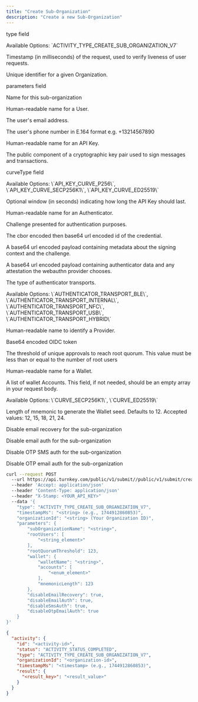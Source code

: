 ```yaml
---
title: "Create Sub-Organization"
description: "Create a new Sub-Organization"
---
```



<Authorizations />

<H3Bordered text="Body" />

<ParamField body="type" type="enum<string>" required={true}><p>type field</p><p>Available Options: \`ACTIVITY_TYPE_CREATE_SUB_ORGANIZATION_V7\`</p></ParamField>
<ParamField body="timestampMs" type="string" required={true}><p>Timestamp (in milliseconds) of the request, used to verify liveness of user requests.</p></ParamField>
<ParamField body="organizationId" type="string" required={true}><p>Unique identifier for a given Organization.</p></ParamField>
<ParamField body="parameters" type="object" required={true}>
  <p>parameters field</p>
  <Expandable title="parameters details">
    <NestedParam parentKey="parameters" childKey="subOrganizationName" type="string" required={true}><p>Name for this sub-organization</p></NestedParam>
    <NestedParam parentKey="parameters" childKey="rootUsers" type="array" required={true}>
      <Expandable title="rootUsers details">
        <NestedParam parentKey="parameters.rootUsers" childKey="userName" type="string" required={true}><p>Human-readable name for a User.</p></NestedParam>
        <NestedParam parentKey="parameters.rootUsers" childKey="userEmail" type="string" required={false}><p>The user's email address.</p></NestedParam>
        <NestedParam parentKey="parameters.rootUsers" childKey="userPhoneNumber" type="string" required={false}><p>The user's phone number in E.164 format e.g. +13214567890</p></NestedParam>
        <NestedParam parentKey="parameters.rootUsers" childKey="apiKeys" type="array" required={true}>
          <Expandable title="apiKeys details">
            <NestedParam parentKey="parameters.rootUsers.apiKeys" childKey="apiKeyName" type="string" required={true}><p>Human-readable name for an API Key.</p></NestedParam>
            <NestedParam parentKey="parameters.rootUsers.apiKeys" childKey="publicKey" type="string" required={true}><p>The public component of a cryptographic key pair used to sign messages and transactions.</p></NestedParam>
            <NestedParam parentKey="parameters.rootUsers.apiKeys" childKey="curveType" type="enum<string>" required={true}><p>curveType field</p><p>Available Options: \`API_KEY_CURVE_P256\`, \`API_KEY_CURVE_SECP256K1\`, \`API_KEY_CURVE_ED25519\`</p></NestedParam>
            <NestedParam parentKey="parameters.rootUsers.apiKeys" childKey="expirationSeconds" type="string" required={false}><p>Optional window (in seconds) indicating how long the API Key should last.</p></NestedParam>
          </Expandable>
        </NestedParam>
        <NestedParam parentKey="parameters.rootUsers" childKey="authenticators" type="array" required={true}>
          <Expandable title="authenticators details">
            <NestedParam parentKey="parameters.rootUsers.authenticators" childKey="authenticatorName" type="string" required={true}><p>Human-readable name for an Authenticator.</p></NestedParam>
            <NestedParam parentKey="parameters.rootUsers.authenticators" childKey="challenge" type="string" required={true}><p>Challenge presented for authentication purposes.</p></NestedParam>
            <NestedParam parentKey="parameters.rootUsers.authenticators" childKey="attestation" type="object" required={true}>
              <Expandable title="attestation details">
                <NestedParam parentKey="parameters.rootUsers.authenticators.attestation" childKey="credentialId" type="string" required={true}><p>The cbor encoded then base64 url encoded id of the credential.</p></NestedParam>
                <NestedParam parentKey="parameters.rootUsers.authenticators.attestation" childKey="clientDataJson" type="string" required={true}><p>A base64 url encoded payload containing metadata about the signing context and the challenge.</p></NestedParam>
                <NestedParam parentKey="parameters.rootUsers.authenticators.attestation" childKey="attestationObject" type="string" required={true}><p>A base64 url encoded payload containing authenticator data and any attestation the webauthn provider chooses.</p></NestedParam>
                <NestedParam parentKey="parameters.rootUsers.authenticators.attestation" childKey="transports" type="enum<string[]>" required={true}><p>The type of authenticator transports.</p><p>Available Options: \`AUTHENTICATOR_TRANSPORT_BLE\`, \`AUTHENTICATOR_TRANSPORT_INTERNAL\`, \`AUTHENTICATOR_TRANSPORT_NFC\`, \`AUTHENTICATOR_TRANSPORT_USB\`, \`AUTHENTICATOR_TRANSPORT_HYBRID\`</p></NestedParam>
              </Expandable>
            </NestedParam>
          </Expandable>
        </NestedParam>
        <NestedParam parentKey="parameters.rootUsers" childKey="oauthProviders" type="array" required={true}>
          <Expandable title="oauthProviders details">
            <NestedParam parentKey="parameters.rootUsers.oauthProviders" childKey="providerName" type="string" required={true}><p>Human-readable name to identify a Provider.</p></NestedParam>
            <NestedParam parentKey="parameters.rootUsers.oauthProviders" childKey="oidcToken" type="string" required={true}><p>Base64 encoded OIDC token</p></NestedParam>
          </Expandable>
        </NestedParam>
      </Expandable>
    </NestedParam>
    <NestedParam parentKey="parameters" childKey="rootQuorumThreshold" type="number" required={true}><p>The threshold of unique approvals to reach root quorum. This value must be less than or equal to the number of root users</p></NestedParam>
    <NestedParam parentKey="parameters" childKey="wallet" type="object" required={false}>
      <Expandable title="wallet details">
        <NestedParam parentKey="parameters.wallet" childKey="walletName" type="string" required={true}><p>Human-readable name for a Wallet.</p></NestedParam>
        <NestedParam parentKey="parameters.wallet" childKey="accounts" type="enum<string[]>" required={true}><p>A list of wallet Accounts. This field, if not needed, should be an empty array in your request body.</p><p>Available Options: \`CURVE_SECP256K1\`, \`CURVE_ED25519\`</p></NestedParam>
        <NestedParam parentKey="parameters.wallet" childKey="mnemonicLength" type="number" required={false}><p>Length of mnemonic to generate the Wallet seed. Defaults to 12. Accepted values: 12, 15, 18, 21, 24.</p></NestedParam>
      </Expandable>
    </NestedParam>
    <NestedParam parentKey="parameters" childKey="disableEmailRecovery" type="boolean" required={false}><p>Disable email recovery for the sub-organization</p></NestedParam>
    <NestedParam parentKey="parameters" childKey="disableEmailAuth" type="boolean" required={false}><p>Disable email auth for the sub-organization</p></NestedParam>
    <NestedParam parentKey="parameters" childKey="disableSmsAuth" type="boolean" required={false}><p>Disable OTP SMS auth for the sub-organization</p></NestedParam>
    <NestedParam parentKey="parameters" childKey="disableOtpEmailAuth" type="boolean" required={false}><p>Disable OTP email auth for the sub-organization</p></NestedParam>
  </Expandable>
</ParamField>

<RequestExample>

```bash cURL
curl --request POST 
  --url https://api.turnkey.com/public/v1/submit//public/v1/submit/create_sub_organization 
  --header 'Accept: application/json' 
  --header 'Content-Type: application/json' 
  --header "X-Stamp: <YOUR_API_KEY>" 
  --data '{
    "type": "ACTIVITY_TYPE_CREATE_SUB_ORGANIZATION_V7",
    "timestampMs": "<string> (e.g., 1744912860853)",
    "organizationId": "<string> (Your Organization ID)",
    "parameters": {
        "subOrganizationName": "<string>",
        "rootUsers": [
            "<string_element>"
        ],
        "rootQuorumThreshold": 123,
        "wallet": {
            "walletName": "<string>",
            "accounts": [
                "<enum_element>"
            ],
            "mnemonicLength": 123
        },
        "disableEmailRecovery": true,
        "disableEmailAuth": true,
        "disableSmsAuth": true,
        "disableOtpEmailAuth": true
    }
}'
```

</RequestExample>

<ResponseExample>

```json 200
{
  "activity": {
    "id": "<activity-id>",
    "status": "ACTIVITY_STATUS_COMPLETED",
    "type": "ACTIVITY_TYPE_CREATE_SUB_ORGANIZATION_V7",
    "organizationId": "<organization-id>",
    "timestampMs": "<timestamp> (e.g., 1744912860853)",
    "result": {
      "<result_key>": "<result_value>"
    }
  }
}
```

</ResponseExample>
